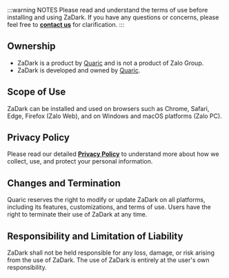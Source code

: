 :::warning NOTES
Please read and understand the terms of use before installing and using ZaDark. If you have any questions or concerns, please feel free to [**contact us**](/contact) for clarification.
:::

## Ownership

* ZaDark is a product by <a href="https://quaric.com" target="_blank" rel="noopener dofollow">Quaric</a> and is not a product of Zalo Group.
* ZaDark is developed and owned by <a href="https://quaric.com" target="_blank" rel="noopener dofollow">Quaric</a>.

## Scope of Use

ZaDark can be installed and used on browsers such as Chrome, Safari, Edge, Firefox (Zalo Web), and on Windows and macOS platforms (Zalo PC).

## Privacy Policy

Please read our detailed [**Privacy Policy**](../privacy-policy) to understand more about how we collect, use, and protect your personal information.

## Changes and Termination

Quaric reserves the right to modify or update ZaDark on all platforms, including its features, customizations, and terms of use. Users have the right to terminate their use of ZaDark at any time.

## Responsibility and Limitation of Liability

ZaDark shall not be held responsible for any loss, damage, or risk arising from the use of ZaDark. The use of ZaDark is entirely at the user's own responsibility.
